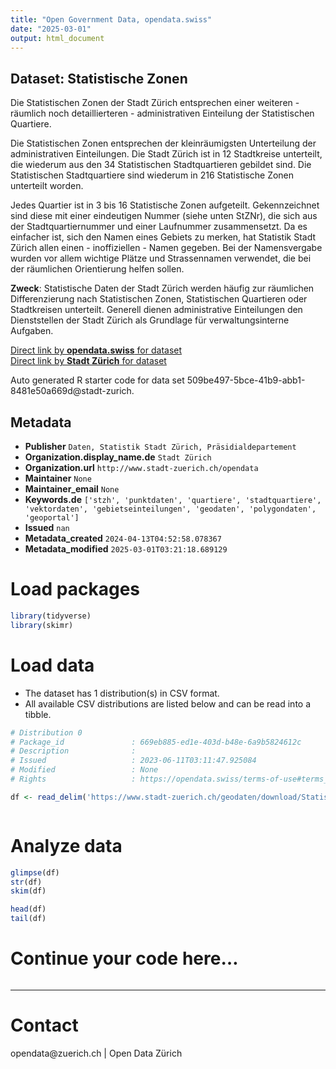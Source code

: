 ```yaml
---
title: "Open Government Data, opendata.swiss"
date: "2025-03-01"
output: html_document
---
```


## Dataset: Statistische Zonen

Die Statistischen Zonen der Stadt Zürich entsprechen einer weiteren - räumlich noch detaillierteren - administrativen Einteilung der Statistischen Quartiere.

Die Statistischen Zonen entsprechen der kleinräumigsten Unterteilung der administrativen Einteilungen. Die Stadt Zürich ist in 12 Stadtkreise unterteilt, die wiederum aus den 34 Statistischen Stadtquartieren gebildet sind. Die Statistischen Stadtquartiere sind wiederum in 216 Statistische Zonen unterteilt worden. 

Jedes Quartier ist in 3 bis 16 Statistische Zonen aufgeteilt. Gekennzeichnet sind diese mit einer eindeutigen Nummer (siehe unten StZNr), die sich aus der Stadtquartiernummer und einer Laufnummer zusammensetzt. Da es einfacher ist, sich den Namen eines Gebiets zu merken, hat Statistik Stadt Zürich allen einen - inoffiziellen - Namen gegeben. Bei der Namensvergabe wurden vor allem wichtige Plätze und Strassennamen verwendet, die bei der räumlichen Orientierung helfen sollen.

**Zweck**: Statistische Daten der Stadt Zürich werden häufig zur räumlichen Differenzierung nach Statistischen Zonen, Statistischen Quartieren oder Stadtkreisen unterteilt. Generell dienen administrative Einteilungen den Dienststellen der Stadt Zürich als Grundlage für verwaltungsinterne Aufgaben. 

[Direct link by **opendata.swiss** for dataset](https://opendata.swiss/de/dataset/statistische-zonen)<br>
[Direct link by **Stadt Zürich** for dataset](https://data.stadt-zuerich.ch/dataset/geo_statistische_zonen)

Auto generated R starter code for data set 509be497-5bce-41b9-abb1-8481e50a669d@stadt-zurich.

## Metadata

- **Publisher** `Daten, Statistik Stadt Zürich, Präsidialdepartement`
- **Organization.display_name.de** `Stadt Zürich`
- **Organization.url** `http://www.stadt-zuerich.ch/opendata`
- **Maintainer** `None`
- **Maintainer_email** `None`
- **Keywords.de** `['stzh', 'punktdaten', 'quartiere', 'stadtquartiere', 'vektordaten', 'gebietseinteilungen', 'geodaten', 'polygondaten', 'geoportal']`
- **Issued** `nan`
- **Metadata_created** `2024-04-13T04:52:58.078367`
- **Metadata_modified** `2025-03-01T03:21:18.689129`


# Load packages

```r

library(tidyverse)
library(skimr)

```

# Load data

-   The dataset has 1 distribution(s) in CSV format.
-   All available CSV distributions are listed below and can be read into a tibble.

```r

# Distribution 0
# Package_id               : 669eb885-ed1e-403d-b48e-6a9b5824612c
# Description              : 
# Issued                   : 2023-06-11T03:11:47.925084
# Modified                 : None
# Rights                   : https://opendata.swiss/terms-of-use#terms_open

df <- read_delim('https://www.stadt-zuerich.ch/geodaten/download/Statistische_Zonen?format=10008')



```

# Analyze data

```r

glimpse(df)
str(df)
skim(df)

head(df)
tail(df)

```

# Continue your code here...

```r

```

------------------------------------------------------------------------

# Contact

opendata@zuerich.ch | Open Data Zürich

